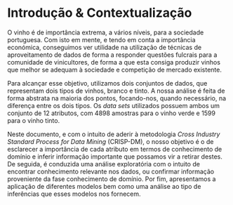 # Introdução & Contextualização {#sec:intro}

O vinho é de importância extrema, a vários níveis, para a sociedade
portuguesa. Com isto em mente, e tendo em conta a importância económica,
conseguimos ver utilidade na utilização de técnicas de aproveitamento de
dados de forma a responder questões fulcrais para a comunidade de
vinicultores, de forma a que esta consiga produzir vinhos que melhor se
adequam à sociedade e competição de mercado existente.

Para alcançar esse objetivo, utilizamos dois conjuntos de dados, que
representam dois tipos de vinhos, branco e tinto. A nossa análise é feita de
forma abstrata na maioria dos pontos, focando-nos, quando necessário, na
diferença entre os dois tipos. Os _data sets_ utilizados possuem ambos um
conjunto de 12 atributos, com 4898 amostras para o vinho verde e 1599 para o
vinho tinto.

Neste documento, e com o intuito de aderir à metodologia 
*Cross Industry Standard Process for Data Mining* (CRISP-DM), o nosso objetivo é
o de esclarecer a importância de cada atributo em termos de conhecimento de
domínio e inferir informação importante que possamos vir a retirar destes. De
seguida, é conduzida uma análise exploratória com o intuito de encontrar
conhecimento relevante nos dados, ou confirmar informação proveniente da fase
conhecimento de domínio. Por fim, apresentamos a aplicação de diferentes modelos
bem como uma análise ao tipo de inferências que esses modelos nos fornecem.
